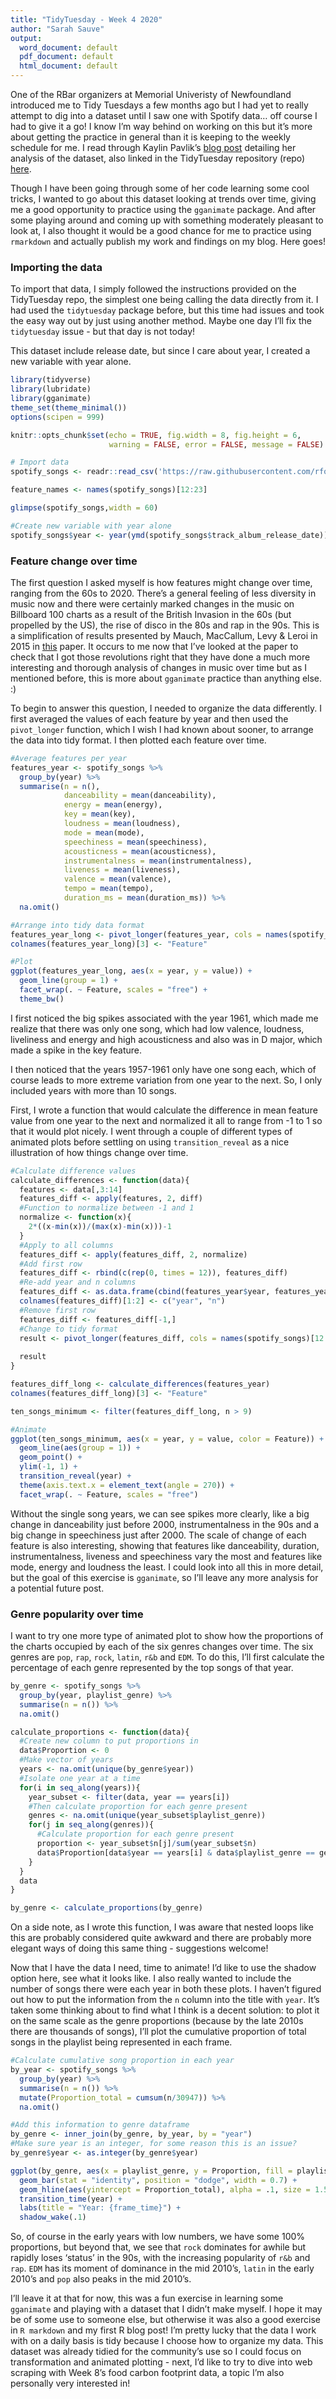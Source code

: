 ---
title: "TidyTuesday - Week 4 2020"
author: "Sarah Sauve"
output:
  word_document: default
  pdf_document: default
  html_document: default
---

One of the RBar organizers at Memorial Univeristy of Newfoundland introduced me to Tidy Tuesdays a few months ago but I had yet to really attempt to dig into a dataset until I saw one with Spotify data... off course I had to give it a go! I know I'm way behind on working on this but it's more about getting the practice in general than it is keeping to the weekly schedule for me. I read through Kaylin Pavlik's [blog post](https://www.kaylinpavlik.com/classifying-songs-genres/) detailing her analysis of the dataset, also linked in the TidyTuesday repository (repo) [here](https://github.com/rfordatascience/tidytuesday/tree/master/data/2020/2020-01-21).

Though I have been going through some of her code learning some cool tricks, I wanted to go about this dataset looking at trends over time, giving me a good opportunity to practice using the `gganimate` package. And after some playing around and coming up with something moderately pleasant to look at, I also thought it would be a good chance for me to practice using `rmarkdown` and actually publish my work and findings on my blog. Here goes!

### Importing the data

To import that data, I simply followed the instructions provided on the TidyTuesday repo, the simplest one being calling the data directly from it. I had used the `tidytuesday` package before, but this time had issues and took the easy way out by just using another method. Maybe one day I'll fix the `tidytuesday` issue - but that day is not today!

This dataset include release date, but since I care about year, I created a new variable with year alone.


```{r setup, warning = FALSE, error = FALSE, message= FALSE}
library(tidyverse)
library(lubridate)
library(gganimate)
theme_set(theme_minimal())
options(scipen = 999)

knitr::opts_chunk$set(echo = TRUE, fig.width = 8, fig.height = 6, 
                      warning = FALSE, error = FALSE, message = FALSE)

# Import data
spotify_songs <- readr::read_csv('https://raw.githubusercontent.com/rfordatascience/tidytuesday/master/data/2020/2020-01-21/spotify_songs.csv')

feature_names <- names(spotify_songs)[12:23]

glimpse(spotify_songs,width = 60)

#Create new variable with year alone
spotify_songs$year <- year(ymd(spotify_songs$track_album_release_date))
```

### Feature change over time

The first question I asked myself is how features might change over time, ranging from the 60s to 2020. There's a general feeling of less diversity in music now and there were certainly marked changes in the music on Billboard 100 charts as a result of the British Invasion in the 60s (but propelled by the US), the rise of disco in the 80s and rap in the 90s. This is a simplification of results presented by Mauch, MacCallum, Levy & Leroi in 2015 in [this](https://royalsocietypublishing.org/doi/pdf/10.1098/rsos.150081) paper. It occurs to me now that I've looked at the paper to check that I got those revolutions right that they have done a much more interesting and thorough analysis of changes in music over time but as I mentioned before, this is more about `gganimate` practice than anything else. :)

To begin to answer this question, I needed to organize the data differently. I first averaged the values of each feature by year and then used the `pivot_longer` function, which I wish I had known about sooner, to arrange the data into tidy format. I then plotted each feature over time.

```{r average_features_by_year}
#Average features per year
features_year <- spotify_songs %>%
  group_by(year) %>%
  summarise(n = n(),
            danceability = mean(danceability),
            energy = mean(energy),
            key = mean(key),
            loudness = mean(loudness),
            mode = mean(mode),
            speechiness = mean(speechiness),
            acousticness = mean(acousticness),
            instrumentalness = mean(instrumentalness),
            liveness = mean(liveness),
            valence = mean(valence),
            tempo = mean(tempo),
            duration_ms = mean(duration_ms)) %>%
  na.omit()

#Arrange into tidy data format
features_year_long <- pivot_longer(features_year, cols = names(spotify_songs)[12:23])
colnames(features_year_long)[3] <- "Feature"
```

```{r plot_features_by_year, echo = FALSE}
#Plot
ggplot(features_year_long, aes(x = year, y = value)) +
  geom_line(group = 1) +
  facet_wrap(. ~ Feature, scales = "free") +
  theme_bw()
```

I first noticed the big spikes associated with the year 1961, which made me realize that there was only one song, which had low valence, loudness, liveliness and energy and high acousticness and also was in D major, which made a spike in the key feature.

I then noticed that the years 1957-1961 only have one song each, which of course leads to more extreme variation from one year to the next. So, I only included years with more than 10 songs.

First, I wrote a function that would calculate the difference in mean feature value from one year to the next and normalized it all to range from -1 to 1 so that it would plot nicely. I went through a couple of different types of animated plots before settling on using `transition_reveal` as a nice illustration of how things change over time.

```{r animate_feature_over_time}
#Calculate difference values
calculate_differences <- function(data){
  features <- data[,3:14]
  features_diff <- apply(features, 2, diff)
  #Function to normalize between -1 and 1
  normalize <- function(x){
    2*((x-min(x))/(max(x)-min(x)))-1
  }
  #Apply to all columns
  features_diff <- apply(features_diff, 2, normalize)
  #Add first row
  features_diff <- rbind(c(rep(0, times = 12)), features_diff)
  #Re-add year and n columns
  features_diff <- as.data.frame(cbind(features_year$year, features_year$n, features_diff))
  colnames(features_diff)[1:2] <- c("year", "n")
  #Remove first row
  features_diff <- features_diff[-1,]
  #Change to tidy format
  result <- pivot_longer(features_diff, cols = names(spotify_songs)[12:23])
  
  result
}

features_diff_long <- calculate_differences(features_year)
colnames(features_diff_long)[3] <- "Feature"

ten_songs_minimum <- filter(features_diff_long, n > 9)

#Animate
ggplot(ten_songs_minimum, aes(x = year, y = value, color = Feature)) +
  geom_line(aes(group = 1)) +
  geom_point() +
  ylim(-1, 1) +
  transition_reveal(year) +
  theme(axis.text.x = element_text(angle = 270)) +
  facet_wrap(. ~ Feature, scales = "free")

```

Without the single song years, we can see spikes more clearly, like a big change in danceability just before 2000, instrumentalness in the 90s and a big change in speechiness just after 2000. The scale of change of each feature is also interesting, showing that features like danceability, duration, instrumentalness, liveness and speechiness vary the most and features like mode, energy and loudness the least. I could look into all this in more detail, but the goal of this exercise is `gganimate`, so I'll leave any more analysis for a potential future post.

### Genre popularity over time

I want to try one more type of animated plot to show how the proportions of the charts occupied by each of the six genres changes over time. The six genres are `pop`, `rap`, `rock`, `latin`, `r&b` and `EDM`. To do this, I'll first calculate the percentage of each genre represented by the top songs of that year.

```{r calculate_proportions}
by_genre <- spotify_songs %>%
  group_by(year, playlist_genre) %>%
  summarise(n = n()) %>%
  na.omit()

calculate_proportions <- function(data){
  #Create new column to put proportions in
  data$Proportion <- 0
  #Make vector of years
  years <- na.omit(unique(by_genre$year))
  #Isolate one year at a time
  for(i in seq_along(years)){
    year_subset <- filter(data, year == years[i])
    #Then calculate proportion for each genre present
    genres <- na.omit(unique(year_subset$playlist_genre))
    for(j in seq_along(genres)){
      #Calculate proportion for each genre present
      proportion <- year_subset$n[j]/sum(year_subset$n)
      data$Proportion[data$year == years[i] & data$playlist_genre == genres[j]] <- proportion
    }
  }
  data
}

by_genre <- calculate_proportions(by_genre)

```

On a side note, as I wrote this function, I was aware that nested loops like this are probably considered quite awkward and there are probably more elegant ways of doing this same thing - suggestions welcome!

Now that I have the data I need, time to animate! I'd like to use the shadow option here, see what it looks like. I also really wanted to include the number of songs there were each year in both these plots. I haven't figured out how to put the information from the `n` column into the title with `year`.  It's taken some thinking about to find what I think is a decent solution: to plot it on the same scale as the genre proportions (because by the late 2010s there are thousands of songs), I'll plot the cumulative proportion of total songs in the playlist being represented in each frame.

```{r animate_genre_changes}
#Calculate cumulative song proportion in each year
by_year <- spotify_songs %>%
  group_by(year) %>%
  summarise(n = n()) %>%
  mutate(Proportion_total = cumsum(n/30947)) %>%
  na.omit()

#Add this information to genre dataframe
by_genre <- inner_join(by_genre, by_year, by = "year")
#Make sure year is an integer, for some reason this is an issue?
by_genre$year <- as.integer(by_genre$year)

ggplot(by_genre, aes(x = playlist_genre, y = Proportion, fill = playlist_genre)) +
  geom_bar(stat = "identity", position = "dodge", width = 0.7) +
  geom_hline(aes(yintercept = Proportion_total), alpha = .1, size = 1.5, col = "Black") +
  transition_time(year) +
  labs(title = "Year: {frame_time}") +
  shadow_wake(.1)
```

So, of course in the early years with low numbers, we have some 100% proportions, but beyond that, we see that `rock` dominates for awhile but rapidly loses 'status' in the 90s, with the increasing popularity of `r&b` and `rap`. `EDM` has its moment of dominance in the mid 2010's, `latin` in the early 2010's and `pop` also peaks in the mid 2010's.

I'll leave it at that for now, this was a fun exercise in learning some `gganimate` and playing with a dataset that I didn't make myself. I hope it may be of some use to someone else, but otherwise it was also a good exercise in `R markdown` and my first R blog post! I'm pretty lucky that the data I work with on a daily basis is tidy because I choose how to organize my data. This dataset was already tidied for the community's use so I could focus on transformation and animated plotting - next, I'd like to try to dive into web scraping with Week 8's food carbon footprint data, a topic I'm also personally very interested in!

